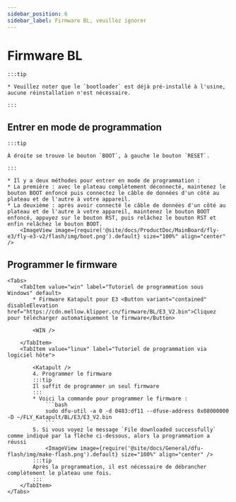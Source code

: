 ```yaml
---
sidebar_position: 6
sidebar_label: Firmware BL, veuillez ignorer
---
```







# Firmware BL

    :::tip

    * Veuillez noter que le `bootloader` est déjà pré-installé à l'usine, aucune réinstallation n'est nécessaire.

    :::

## Entrer en mode de programmation

    :::tip

    À droite se trouve le bouton `BOOT`, à gauche le bouton `RESET`.

    :::

    * Il y a deux méthodes pour entrer en mode de programmation :
    * La première : avec le plateau complètement déconnecté, maintenez le bouton BOOT enfoncé puis connectez le câble de données d'un côté au plateau et de l'autre à votre appareil.
    * La deuxième : après avoir connecté le câble de données d'un côté au plateau et de l'autre à votre appareil, maintenez le bouton BOOT enfoncé, appuyez sur le bouton RST, puis relâchez le bouton RST et enfin relâchez le bouton BOOT.
        <ImageView image={require('@site/docs/ProductDoc/MainBoard/fly-e3/fly-e3-v2/flash/img/boot.png').default} size="100%" align="center" />

## Programmer le firmware
    <Tabs>
        <TabItem value="win" label="Tutoriel de programmation sous Windows" default>
            * Firmware Katapult pour E3 <Button variant="contained" disableElevation href="https://cdn.mellow.klipper.cn/firmware/BL/E3_V2.bin">Cliquez pour télécharger automatiquement le firmware</Button>

            <WIN />

        </TabItem>
        <TabItem value="linux" label="Tutoriel de programmation via logiciel hôte">
            
            <Katapult />
            4. Programmer le firmware
            :::tip
            Il suffit de programmer un seul firmware
            :::
            * Voici la commande pour programmer le firmware :
                ```bash
                sudo dfu-util -a 0 -d 0483:df11 --dfuse-address 0x08000000 -D ~/FLY_Katapult/BL/E3/E3_V2.bin
                ```
            5. Si vous voyez le message `File downloaded successfully` comme indiqué par la flèche ci-dessous, alors la programmation a réussi
                <ImageView image={require('@site/docs/General/dfu-flash/img/make-flash.png').default} size="100%" align="center" />
            :::tip
            Après la programmation, il est nécessaire de débrancher complètement le plateau une fois.
            :::
        </TabItem>
    </Tabs>